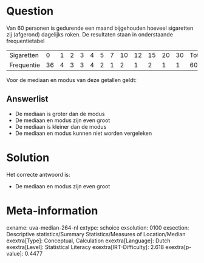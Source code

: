 Question
========

Van 60 personen is gedurende een maand bijgehouden hoeveel sigaretten
zij (afgerond) dagelijks roken. De resultaten staan in onderstaande
frequentietabel

  ------------ ---- --- --- --- --- --- --- ---- ---- ---- ---- ---- --------
  Sigaretten   0    1   2   3   4   5   7   10   12   15   20   30   Totaal
  Frequentie   36   4   3   3   4   2   1   2    1    2    1    1    60
  ------------ ---- --- --- --- --- --- --- ---- ---- ---- ---- ---- --------

Voor de mediaan en modus van deze getallen geldt:


Answerlist
----------

* De mediaan is groter dan de modus
* De mediaan en modus zijn even groot
* De mediaan is kleiner dan de modus
* De mediaan en modus kunnen niet worden vergeleken

Solution
========

Het correcte antwoord is: 

* De mediaan en modus zijn even groot

Meta-information
================
exname: uva-median-264-nl
extype: schoice
exsolution: 0100
exsection: Descriptive statistics/Summary Statistics/Measures of Location/Median
exextra[Type]: Conceptual, Calculation
exextra[Language]: Dutch
exextra[Level]: Statistical Literacy
exextra[IRT-Difficulty]: 2.618
exextra[p-value]: 0.4477
